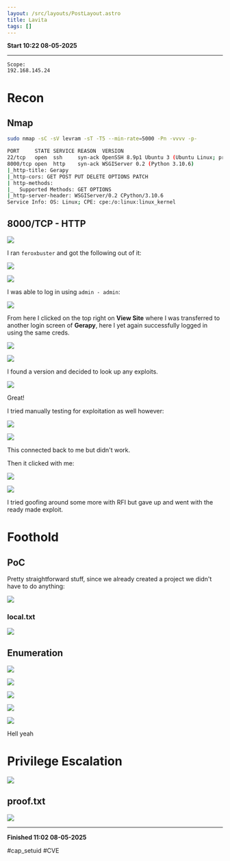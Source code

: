 ```yaml
---
layout: /src/layouts/PostLayout.astro
title: Lavita
tags: []
---
```

**Start 10:22 08-05-2025**

---
```
Scope:
192.168.145.24
```
# Recon

## Nmap

```bash
sudo nmap -sC -sV levram -sT -T5 --min-rate=5000 -Pn -vvvv -p-

PORT     STATE SERVICE REASON  VERSION
22/tcp   open  ssh     syn-ack OpenSSH 8.9p1 Ubuntu 3 (Ubuntu Linux; protocol 2.0)
8000/tcp open  http    syn-ack WSGIServer 0.2 (Python 3.10.6)
|_http-title: Gerapy
|_http-cors: GET POST PUT DELETE OPTIONS PATCH
| http-methods: 
|_  Supported Methods: GET OPTIONS
|_http-server-header: WSGIServer/0.2 CPython/3.10.6
Service Info: OS: Linux; CPE: cpe:/o:linux:linux_kernel
```

## 8000/TCP - HTTP

![](../../../assets/316dc51faf1b20616d9d8b78796749e1.png)

I ran `feroxbuster` and got the following out of it:

![](../../../assets/e132ee6e03f3e58a3a95d5c449b54633.png)

![](../../../assets/92b168ce0532b8f32a7b721695062a51.png)

I was able to log in using `admin - admin`:

![](../../../assets/28f6d2f2ab4257b33684f137911ff03a.png)

From here I clicked on the top right on **View Site** where I was transferred to another login screen of **Gerapy**, here I yet again successfully logged in using the same creds.

![](../../../assets/fd9a01791db712b34d0d82fc8d549dcc.png)

![](../../../assets/5687c37bc33c4689d7f06bdc434f6edb.png)

I found a version and decided to look up any exploits.

![](../../../assets/e81f06b5e424526329f3819a622d6bc3.png)

Great!

I tried manually testing for exploitation as well however:

![](../../../assets/d3147ed7c47c54dfc95856a03dfeba1a.png)

![](../../../assets/0d531a404405925e175e86d80543817c.png)

This connected back to me but didn't work.

Then it clicked with me:

![](../../../assets/f6f8d58b05657bbb7f6a7c1c39125cc3.png)

![](../../../assets/f38f6b9c7aa891187a9c11f86d4ac12a.png)

I tried goofing around some more with RFI but gave up and went with the ready made exploit.

# Foothold
## PoC

Pretty straightforward stuff, since we already created a project we didn't have to do anything:

![](../../../assets/a5f1a17450c7d93657363e649ad02f4e.png)

### local.txt

![](../../../assets/5f7bb60be370827cb21223db3f690059.png)

## Enumeration

![](../../../assets/b76143c5a1c3fb1a078becd22142e4ec.png)

![](../../../assets/e8b659437e51c011e0cae945bfb3c6a5.png)

![](../../../assets/b9a09dc4a4d80ed1be715c6e818b9742.png)

![](../../../assets/ba61ce6aa6bb47cdf9fa8cebfdc31b82.png)

![](../../../assets/7841ee2f591897c0633d2b0d0bc0f076.png)

Hell yeah

# Privilege Escalation

![](../../../assets/cf15295e24f08f3d630706cbe5c9e07d.png)

## proof.txt

![](../../../assets/7f6703e6c878fe7a9d64da86786ed119.png)

---

**Finished 11:02 08-05-2025**

[^Links]: [[OSCP Prep]]

#cap_setuid #CVE 
